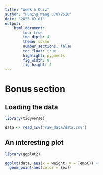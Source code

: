```yaml
---
title: "Week 6 Quiz"
author: "Puning Wang u7079510"
date: "2023-09-01"
output:  
    html_document:
        toc: true
        toc_depth: 4
        theme: cosmo
        number_sections: false
        toc_float: true
        highlight: pygments
        fig_width: 8
        fig_height: 4
---
```


# Bonus section

## Loading the data
```r
library(tidyverse)

data <- read_csv("raw_data/data.csv")
```

## An interesting plot
```r
library(ggplot2)

ggplot(data, aes(x = weight, y = TempC)) +
  geom_point(aes(color = Sex))
```

